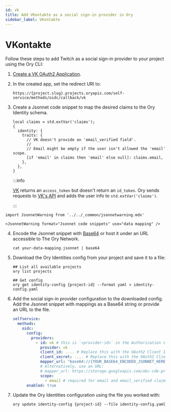 ```yaml
---
id: vk
title: Add VKontakte as a social sign-in provider in Ory
sidebar_label: VKontakte
---
```


# VKontakte

Follow these steps to add Twitch as a social sign-in provider to your project using the Ory CLI:

1. [Create a VK OAuth2 Application](https://vk.com/apps?act=manage).
2. In the created app, set the redirect URI to:

   ```shell
   https://{project.slug}.projects.oryapis.com/self-service/methods/oidc/callback/vk
   ```

3. Create a Jsonnet code snippet to map the desired claims to the Ory Identity schema.

   ```jsonnet
   local claims = std.extVar('claims');
   {
     identity: {
       traits: {
         // VK doesn't provide an 'email_verified field'.
         //
         // Email might be empty if the user isn't allowed the 'email' scope.
         [if 'email' in claims then 'email' else null]: claims.email,
       },
     },
   }
   ```

   :::info

   [VK](https://vk.com/dev/authcode_flow_user) returns an `access_token` but doesn't return an `id_token`. Ory sends requests to
   [VK's API](https://vk.com/dev/users.get) and adds the user info to `std.extVar('claims')`.

   :::

```mdx-code-block
import JsonnetWarning from '../../_common/jsonnetwarning.mdx'

<JsonnetWarning format="Jsonnet code snippets" use="data mapping" />
```

4. Encode the Jsonnet snippet with [Base64](https://www.base64encode.org/) or host it under an URL accessible to The Ory Network.

   ```shell
   cat your-data-mapping.jsonnet | base64
   ```

5. Download the Ory Identities config from your project and save it to a file:

   ```shell
   ## List all available projects
   ory list projects

   ## Get config
   ory get identity-config {project-id} --format yaml > identity-config.yaml
   ```

6. Add the social sign-in provider configuration to the downloaded config. Add the Jsonnet snippet with mappings as a Base64
   string or provide an URL to the file.

   ```yaml
   selfservice:
     methods:
       oidc:
         config:
           providers:
             - id: vk # this is `<provider-id>` in the Authorization callback URL. DO NOT CHANGE IT ONCE SET!
               provider: vk
               client_id: .... # Replace this with the OAuth2 Client ID provided by VK app
               client_secret: .... # Replace this with the OAuth2 Client Secret provided by VK app
               mapper_url: "base64://{YOUR_BASE64_ENCODED_JSONNET_HERE}"
               # Alternatively, use an URL:
               # mapper_url: https://storage.googleapis.com/abc-cde-prd/9cac9717f007808bf17f22ce7f4295c739604b183f05ac4afb4
               scope:
                 - email # required for email and email_verified claims in the near future
         enabled: true
   ```

7. Update the Ory Identities configuration using the file you worked with:

   ```shell
   ory update identity-config {project-id} --file identity-config.yaml
   ```
